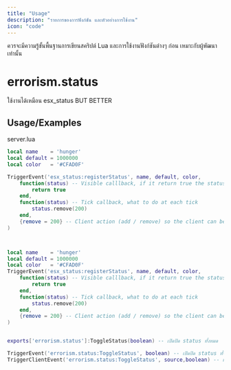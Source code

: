 ```yaml
---
title: "Usage"
description: "รายการของการฟังก์ชัน และตัวอย่างการใช้งาน"
icon: "code"
---
```


<Warning>
  ควรจะมีความรู้ขั้นพื้นฐานการเขียนสคริปต์ Lua และการใช้งานฟังก์ชันต่างๆ ก่อน
  เหมาะกับผู้พัฒนาเท่านั้น
</Warning>

# errorism.status

ใช้งานได้เหมือน esx_status BUT BETTER

## Usage/Examples

server.lua

```lua
local name    = 'hunger'
local default = 1000000
local color   = '#CFAD0F'

TriggerEvent('esx_status:registerStatus', name, default, color,
	function(status) -- Visible calllback, if it return true the status will be visible
		return true
	end,
	function(status) -- Tick callback, what to do at each tick
		status.remove(200)
	end,
	{remove = 200} -- Client action (add / remove) so the client can be in sync with server
)



local name    = 'hunger'
local default = 1000000
local color   = '#CFAD0F'
TriggerEvent('esx_status:registerStatus', name, default, color,
	function(status) -- Visible calllback, if it return true the status will be visible
		return true
	end,
	function(status) -- Tick callback, what to do at each tick
		status.remove(200)
	end,
	{remove = 200} -- Client action (add / remove) so the client can be in sync with server
)


exports['errorism.status']:ToggleStatus(boolean) -- เปิดปิด status ทั้งหมด

TriggerEvent('errorism.status:ToggleStatus', boolean) -- เปิดปิด status ทั้งหมด
TriggerClientEvent('errorism.status:ToggleStatus', source,boolean) -- เปิดปิด status ทั้งหมด


```
